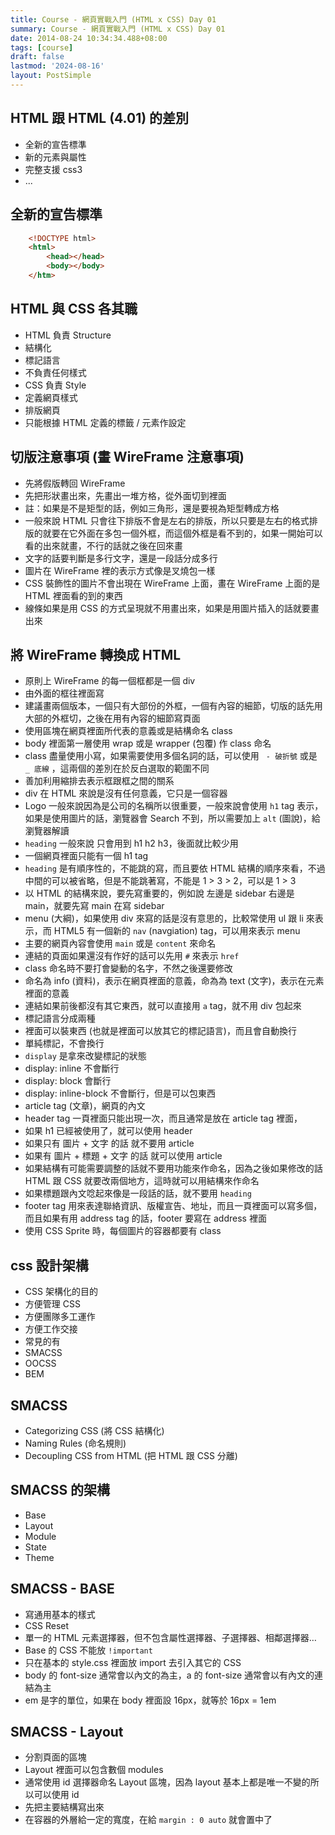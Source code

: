 ```yaml
---
title: Course - 網頁實戰入門 (HTML x CSS) Day 01
summary: Course - 網頁實戰入門 (HTML x CSS) Day 01
date: 2014-08-24 10:34:34.488+08:00
tags: [course]
draft: false
lastmod: '2024-08-16'
layout: PostSimple
---
```


## HTML 跟 HTML (4.01) 的差別

- 全新的宣告標準
- 新的元素與屬性
- 完整支援 css3
- ...

## 全新的宣告標準

```html
    <!DOCTYPE html>
    <html>
        <head></head>
        <body></body>
    </htm>
```

## HTML 與 CSS 各其職

- HTML 負責 Structure
- 結構化
- 標記語言
- 不負責任何樣式
- CSS 負責 Style
- 定義網頁樣式
- 排版網頁
- 只能根據 HTML 定義的標籤 / 元素作設定

## 切版注意事項 (畫 WireFrame 注意事項)

- 先將假版轉回 WireFrame
- 先把形狀畫出來，先畫出一堆方格，從外面切到裡面
- 註：如果是不是矩型的話，例如三角形，還是要視為矩型轉成方格
- 一般來說 HTML 只會往下排版不會是左右的排版，所以只要是左右的格式排版的就要在它外面在多包一個外框，而這個外框是看不到的，如果一開始可以看的出來就畫，不行的話就之後在回來畫
- 文字的話要判斷是多行文字，還是一段話分成多行
- 圖片在 WireFrame 裡的表示方式像是叉燒包一樣
- CSS 裝飾性的圖片不會出現在 WireFrame 上面，畫在 WireFrame 上面的是 HTML 裡面看的到的東西
- 線條如果是用 CSS 的方式呈現就不用畫出來，如果是用圖片插入的話就要畫出來

## 將 WireFrame 轉換成 HTML

- 原則上 WireFrame 的每一個框都是一個 div
- 由外面的框往裡面寫
- 建議畫兩個版本，一個只有大部份的外框，一個有內容的細節，切版的話先用大部的外框切，之後在用有內容的細節寫頁面
- 使用區塊在網頁裡面所代表的意義或是結構命名 class
- body 裡面第一層使用 wrap 或是 wrapper (包覆) 作 class 命名
- class 盡量使用小寫，如果需要使用多個名詞的話，可以使用 ` - 破折號` 或是 ` _ 底線` ，這兩個的差別在於反白選取的範圍不同
- 善加利用縮排去表示框跟框之間的關系
- div 在 HTML 來說是沒有任何意義，它只是一個容器
- Logo 一般來說因為是公司的名稱所以很重要，一般來說會使用 `h1` tag 表示，如果是使用圖片的話，瀏覽器會 Search 不到，所以需要加上 `alt` (圖說)，給瀏覽器解讀
- `heading` 一般來說 只會用到 h1 h2 h3，後面就比較少用
- 一個網頁裡面只能有一個 h1 tag
- `heading` 是有順序性的，不能跳的寫，而且要依 HTML 結構的順序來看，不過中間的可以被省略，但是不能跳著寫，不能是 1 > 3 > 2，可以是 1 > 3
- 以 HTML 的結構來說，要先寫重要的，例如說 左邊是 sidebar 右邊是 main，就要先寫 main 在寫 sidebar
- menu (大綱)，如果使用 div 來寫的話是沒有意思的，比較常使用 ul 跟 li 來表示，而 HTML5 有一個新的 `nav` (navgiation) tag，可以用來表示 menu
- 主要的網頁內容會使用 `main` 或是 `content` 來命名
- 連結的頁面如果還沒有作好的話可以先用 `#` 來表示 `href`
- class 命名時不要打會變動的名字，不然之後還要修改
- 命名為 info (資料)，表示在網頁裡面的意義，命為為 text (文字)，表示在元素裡面的意義
- 連結如果前後都沒有其它東西，就可以直接用 `a` tag，就不用 div 包起來
- 標記語言分成兩種
- 裡面可以裝東西 (也就是裡面可以放其它的標記語言)，而且會自動換行
- 單純標記，不會換行
- `display` 是拿來改變標記的狀態
- display: inline 不會斷行
- display: block 會斷行
- display: inline-block 不會斷行，但是可以包東西
- article tag (文章)，網頁的內文
- header tag 一頁裡面只能出現一次，而且通常是放在 article tag 裡面，
- 如果 h1 已經被使用了，就可以使用 header
- 如果只有 圖片 + 文字 的話 就不要用 article
- 如果有 圖片 + 標題 + 文字 的話 就可以使用 article
- 如果結構有可能需要調整的話就不要用功能來作命名，因為之後如果修改的話 HTML 跟 CSS 就要改兩個地方，這時就可以用結構來作命名
- 如果標題跟內文唸起來像是一段話的話，就不要用 `heading`
- footer tag 用來表達聯絡資訊、版權宣告、地址，而且一頁裡面可以寫多個，而且如果有用 address tag 的話，footer 要寫在 address 裡面
- 使用 CSS Sprite 時，每個圖片的容器都要有 class

## css 設計架構

- CSS 架構化的目的
- 方便管理 CSS
- 方便團隊多工運作
- 方便工作交接
- 常見的有
- SMACSS
- OOCSS
- BEM

## SMACSS

- Categorizing CSS (將 CSS 結構化)
- Naming Rules (命名規則)
- Decoupling CSS from HTML (把 HTML 跟 CSS 分離)

## SMACSS 的架構

- Base
- Layout
- Module
- State
- Theme

## SMACSS - BASE

- 寫通用基本的樣式
- CSS Reset
- 單一的 HTML 元素選擇器，但不包含屬性選擇器、子選擇器、相鄰選擇器…
- Base 的 CSS 不能放 `!important`
- 只在基本的 style.css 裡面放 import 去引入其它的 CSS
- body 的 font-size 通常會以內文的為主，a 的 font-size 通常會以有內文的連結為主
- em 是字的單位，如果在 body 裡面設 16px，就等於 16px = 1em

## SMACSS - Layout

- 分割頁面的區塊
- Layout 裡面可以包含數個 modules
- 通常使用 id 選擇器命名 Layout 區塊，因為 layout 基本上都是唯一不變的所以可以使用 id
- 先把主要結構寫出來
- 在容器的外層給一定的寬度，在給 `margin : 0 auto` 就會置中了
